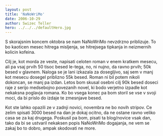 ```yaml
---
layout: post
title: 'NaNoWriMo'
date: 2006-10-29
author: Swizec Teller
hero: ../../../defaultHero.jpg
---
```

S skorajsnim koncem oktobra se nam NaNoWriMo nevzdrzno priblizuje. To bo kaoticen mesec hitrega misljenja, se hitrejsega tipkanja in neizmernih kolicin kofeina.

Cilj je, kot morda ze veste, napisati celoten roman v enem kratkem mesecu, ali pa vsaj prvih 50 tisoc besed le-tega, no, ni nujno, da ravno prvih; 50k besed v glavnem. Naloga se je lani izkazala za dosegljivo, saj sem v manj kot mesecu dosegel priblizno 55k besed. Roman ni bil potem nikoli dokoncan, se manj pa izdan. Letos bom skusal osebni cilj 90k besed doseci raje z serijo medsebojno povezanih novel, ki bodo verjetno izpadle kot nekaksna poglavja romana. Ko bo vsega konec pa bom storil se vse v svoji moci, da bi prislo do izdaje te zmesnjave besed.

Kot ste lahko opazili ze v zadnji novici, novembra ne bo novih stripov. Ce zelim spisati 3000 besed na dan je dokaj ocitno, da ne ostane ravno veliko casa se za kaj drugega. Poskusil pa bom, pisati ta blog/novice vsak dan, tako da bi se ustvaril nekaksen popis NaNoWriMo dogajanja, ne vem se zakaj bo to dobro, ampak skodovati ne more.